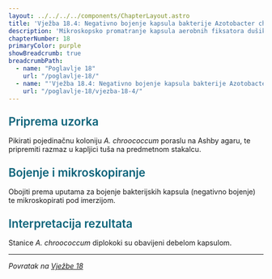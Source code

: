 ```yaml
---
layout: ../../../../components/ChapterLayout.astro
title: 'Vježba 18.4: Negativno bojenje kapsula bakterije Azotobacter chroococcum'
description: 'Mikroskopsko promatranje kapsula aerobnih fiksatora dušika'
chapterNumber: 18
primaryColor: purple
showBreadcrumb: true
breadcrumbPath:
  - name: "Poglavlje 18"
    url: "/poglavlje-18/"
  - name: "'Vježba 18.4: Negativno bojenje kapsula bakterije Azotobacter chroococcum'"
    url: "/poglavlje-18/vjezba-18-4/"
---
```



<h3 style="color: #096279; font-size: 1.4rem; font-weight: 600; margin: 1.5rem 0 1rem 0;">Priprema uzorka</h3>

Pikirati pojedinačnu koloniju *A. chroococcum* poraslu na Ashby agaru, te pripremiti razmaz u kapljici tuša na predmetnom stakalcu.

<h3 style="color: #096279; font-size: 1.4rem; font-weight: 600; margin: 1.5rem 0 1rem 0;">Bojenje i mikroskopiranje</h3>

Obojiti prema uputama za bojenje bakterijskih kapsula (negativno bojenje) te mikroskopirati pod imerzijom.

<h3 style="color: #096279; font-size: 1.4rem; font-weight: 600; margin: 1.5rem 0 1rem 0;">Interpretacija rezultata</h3>

Stanice *A. chroococcum* diplokoki su obavijeni debelom kapsulom.

---

*Povratak na [Vježbe 18](/poglavlje-18/vjezba-18)*

